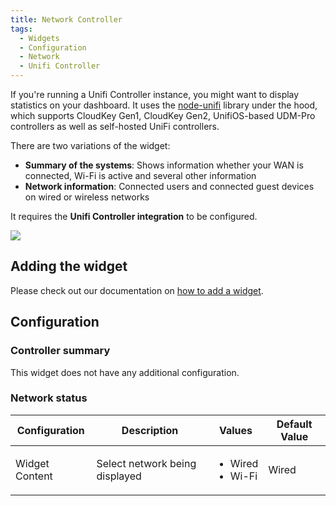 ```yaml
---
title: Network Controller
tags:
  - Widgets
  - Configuration
  - Network
  - Unifi Controller
---
```


If you're running a Unifi Controller instance, you might want to display statistics on your dashboard.
It uses the [node-unifi](https://www.npmjs.com/package/node-unifi) library under the hood, which supports
CloudKey Gen1, CloudKey Gen2, UnifiOS-based UDM-Pro controllers as well as self-hosted UniFi controllers.

There are two variations of the widget:
- **Summary of the systems**: Shows information whether your WAN is connected, Wi-Fi is active and several other information
- **Network information**: Connected users and connected guest devices on wired or wireless networks

It requires the **Unifi Controller integration** to be configured.

![](./img/screenshot.png)

## Adding the widget
Please check out our documentation on [how to add a widget](/docs/getting-started/after-the-installation#embed-integration-data-using-widgets).

## Configuration

### Controller summary

This widget does not have any additional configuration.

### Network status

| Configuration  | Description                    | Values                                | Default Value |
|----------------|--------------------------------|---------------------------------------|---------------|
| Widget Content | Select network being displayed | <ul><li>Wired</li><li>Wi-Fi</li></ul> | Wired         |
